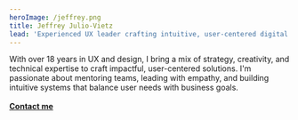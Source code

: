 ```yaml
---
heroImage: /jeffrey.png
title: Jeffrey Julio-Vietz
lead: 'Experienced UX leader crafting intuitive, user-centered digital solutions.'
---
```


With over 18 years in UX and design, I bring a mix of strategy, creativity, and technical expertise to craft impactful, user-centered solutions. I'm passionate about mentoring teams, leading with empathy, and building intuitive systems that balance user needs with business goals.\
\
**[Contact me](https://www.linkedin.com/in/jeffreyvietz/)**
